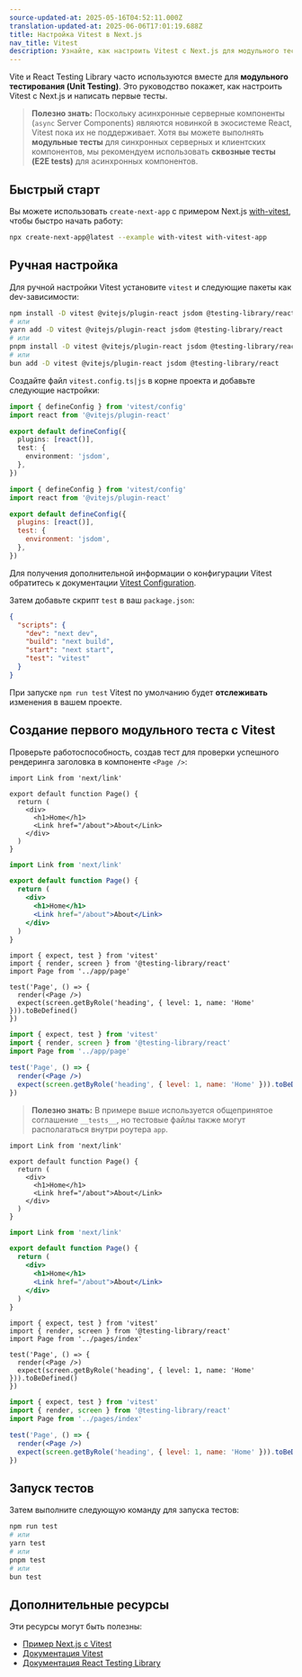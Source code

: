 ```yaml
---
source-updated-at: 2025-05-16T04:52:11.000Z
translation-updated-at: 2025-06-06T17:01:19.688Z
title: Настройка Vitest в Next.js
nav_title: Vitest
description: Узнайте, как настроить Vitest с Next.js для модульного тестирования (Unit Testing).
---
```


Vite и React Testing Library часто используются вместе для **модульного тестирования (Unit Testing)**. Это руководство покажет, как настроить Vitest с Next.js и написать первые тесты.

> **Полезно знать:** Поскольку асинхронные серверные компоненты (`async` Server Components) являются новинкой в экосистеме React, Vitest пока их не поддерживает. Хотя вы можете выполнять **модульные тесты** для синхронных серверных и клиентских компонентов, мы рекомендуем использовать **сквозные тесты (E2E tests)** для асинхронных компонентов.

## Быстрый старт

Вы можете использовать `create-next-app` с примером Next.js [with-vitest](https://github.com/vercel/next.js/tree/canary/examples/with-vitest), чтобы быстро начать работу:

```bash filename="Терминал"
npx create-next-app@latest --example with-vitest with-vitest-app
```

## Ручная настройка

Для ручной настройки Vitest установите `vitest` и следующие пакеты как dev-зависимости:

```bash filename="Терминал"
npm install -D vitest @vitejs/plugin-react jsdom @testing-library/react
# или
yarn add -D vitest @vitejs/plugin-react jsdom @testing-library/react
# или
pnpm install -D vitest @vitejs/plugin-react jsdom @testing-library/react
# или
bun add -D vitest @vitejs/plugin-react jsdom @testing-library/react
```

Создайте файл `vitest.config.ts|js` в корне проекта и добавьте следующие настройки:

```ts filename="vitest.config.ts" switcher
import { defineConfig } from 'vitest/config'
import react from '@vitejs/plugin-react'

export default defineConfig({
  plugins: [react()],
  test: {
    environment: 'jsdom',
  },
})
```

```js filename="vitest.config.js" switcher
import { defineConfig } from 'vitest/config'
import react from '@vitejs/plugin-react'

export default defineConfig({
  plugins: [react()],
  test: {
    environment: 'jsdom',
  },
})
```

Для получения дополнительной информации о конфигурации Vitest обратитесь к документации [Vitest Configuration](https://vitest.dev/config/#configuration).

Затем добавьте скрипт `test` в ваш `package.json`:

```json filename="package.json"
{
  "scripts": {
    "dev": "next dev",
    "build": "next build",
    "start": "next start",
    "test": "vitest"
  }
}
```

При запуске `npm run test` Vitest по умолчанию будет **отслеживать** изменения в вашем проекте.

## Создание первого модульного теста с Vitest

Проверьте работоспособность, создав тест для проверки успешного рендеринга заголовка в компоненте `<Page />`:

<AppOnly>

```tsx filename="app/page.tsx" switcher
import Link from 'next/link'

export default function Page() {
  return (
    <div>
      <h1>Home</h1>
      <Link href="/about">About</Link>
    </div>
  )
}
```

```jsx filename="app/page.jsx" switcher
import Link from 'next/link'

export default function Page() {
  return (
    <div>
      <h1>Home</h1>
      <Link href="/about">About</Link>
    </div>
  )
}
```

```tsx filename="__tests__/page.test.tsx" switcher
import { expect, test } from 'vitest'
import { render, screen } from '@testing-library/react'
import Page from '../app/page'

test('Page', () => {
  render(<Page />)
  expect(screen.getByRole('heading', { level: 1, name: 'Home' })).toBeDefined()
})
```

```jsx filename="__tests__/page.test.jsx" switcher
import { expect, test } from 'vitest'
import { render, screen } from '@testing-library/react'
import Page from '../app/page'

test('Page', () => {
  render(<Page />)
  expect(screen.getByRole('heading', { level: 1, name: 'Home' })).toBeDefined()
})
```

> **Полезно знать:** В примере выше используется общепринятое соглашение `__tests__`, но тестовые файлы также могут располагаться внутри роутера `app`.

</AppOnly>

<PagesOnly>

```tsx filename="pages/index.tsx" switcher
import Link from 'next/link'

export default function Page() {
  return (
    <div>
      <h1>Home</h1>
      <Link href="/about">About</Link>
    </div>
  )
}
```

```jsx filename="pages/index.jsx" switcher
import Link from 'next/link'

export default function Page() {
  return (
    <div>
      <h1>Home</h1>
      <Link href="/about">About</Link>
    </div>
  )
}
```

```tsx filename="__tests__/index.test.tsx" switcher
import { expect, test } from 'vitest'
import { render, screen } from '@testing-library/react'
import Page from '../pages/index'

test('Page', () => {
  render(<Page />)
  expect(screen.getByRole('heading', { level: 1, name: 'Home' })).toBeDefined()
})
```

```jsx filename="__tests__/index.test.jsx" switcher
import { expect, test } from 'vitest'
import { render, screen } from '@testing-library/react'
import Page from '../pages/index'

test('Page', () => {
  render(<Page />)
  expect(screen.getByRole('heading', { level: 1, name: 'Home' })).toBeDefined()
})
```

</PagesOnly>

## Запуск тестов

Затем выполните следующую команду для запуска тестов:

```bash filename="Терминал"
npm run test
# или
yarn test
# или
pnpm test
# или
bun test
```

## Дополнительные ресурсы

Эти ресурсы могут быть полезны:

- [Пример Next.js с Vitest](https://github.com/vercel/next.js/tree/canary/examples/with-vitest)
- [Документация Vitest](https://vitest.dev/guide/)
- [Документация React Testing Library](https://testing-library.com/docs/react-testing-library/intro/)